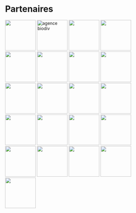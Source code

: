 # Partenaires {.unnumbered }


::: {layout-nrow=2 .column-body-outset}

![](./ressources/logos/AFD.png){width=100}
![agence biodiv](./ressources/logos/ANCB.png){width=100}
![](./ressources/logos/Endemia_CARRE.png){width=100}
![](./ressources/logos/IAC.jpg){width=100}
![](./ressources/logos/ifrecor.jpg){width=100}
![](./ressources/logos/Ifremer.png){width=100}
![](./ressources/logos/IRD_160.jpg){width=100}
![](./ressources/logos/IUCN_Red_List.png){width=100}
![](./ressources/logos/KBA.png){width=100}
![](./ressources/logos/LOGO DSCGR.jpg){width=100}
![](./ressources/logos/LOGO GOUV 300dpi.jpg){width=100}
![](./ressources/logos/METEO_France_MFBLEU-RVB.jpg){width=100}
![](./ressources/logos/nasa_fond_blanc.jpg){width=100}
![](./ressources/logos/OFB.jpg){width=100}
![](./ressources/logos/Province Nord.png){width=100}
![](./ressources/logos/province_sud.png){width=100}
![](./ressources/logos/UNC_160.jpg){width=100}
![](./ressources/logos/UNEP_WCMC.PNG){width=100}
![](./ressources/logos/wwf_panda_logo.jpg){width=100}
![](./ressources/logos/Zonéco_NC.jpg){width=100}
![](./ressources/logos/OEIL.png){width=100}
:::
